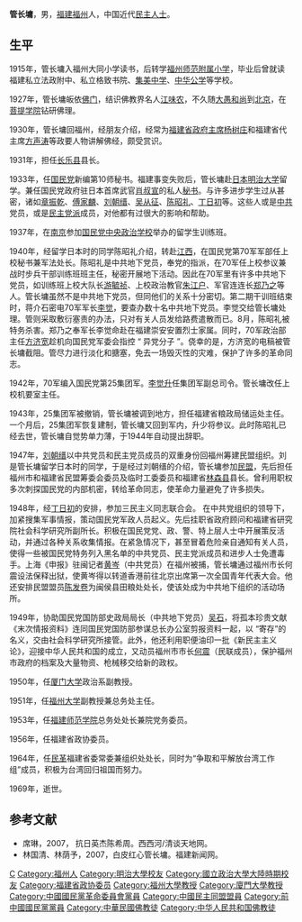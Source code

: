 '''管长墉'''{{BD|1911年||1969年||catIdx=Guan管}}，男，[[福建|福建]][[福州|福州]]人，中国近代[[民主人士|民主人士]]。

== 生平 ==
1915年，管长墉入福州大同小学读书，后转学[[福州师范附属小学|福州师范附属小学]]，毕业后曾就读福建私立法政附中、私立格致书院、[[集美中学|集美中学]]、[[中华公学|中华公学]]等学校。

1927年，管长墉皈依[[佛门|佛门]]，结识佛教界名人[[江味农|江味农]]，不久随[[大愚和尚|大愚和尚]]到[[北京|北京]]，在[[菩提学院|菩提学院]]钻研佛理。

1930年，管长墉回福州，经朋友介绍，经常为[[福建省政府主席|福建省政府主席]][[杨树庄|杨树庄]]和福建省代主席[[方声涛|方声涛]]等政要人物讲解佛经，颇受赏识。

1931年，担任[[长乐县|长乐县]]县长。

1933年，任[[国民党|国民党]]新编第10师秘书。福建事变失败后，管长墉赴[[日本|日本]][[明治大学|明治大学]]留学。兼任国民党政府驻日本首席武官[[肖叔宣|肖叔宣]]的私人[[秘书|秘书]]。与许多进步学生过从甚密，诸如[[章振乾|章振乾]]、[[傅家麟|傅家麟]]、[[刘朝缙|刘朝缙]]、[[吴从征|吴从征]]、[[陈昭礼|陈昭礼]]、[[丁日初|丁日初]]等。这些人或是[[中共|中共]]党员，或是[[民主党派|民主党派]]成员，对他都有过很大的影响和帮助。

1937年，在[[南京市_(中华民国)|南京]]参加[[国民党中央政治学校|国民党中央政治学校]]举办的留学生训练班。

1940年，经留学日本时的同学陈昭礼介绍，转赴[[江西省_(中华民国)|江西]]，在国民党第70军军部任上校秘书兼军法处长。陈昭礼是中共地下党员，奉党的指派，在70军任上校参议兼战时步兵干部训练班班主任，秘密开展地下活动。因此在70军里有许多中共地下党员，如训练班上校大队长[[游毓祯|游毓祯]]、上校政治教官[[朱江户|朱江户]]、军官连连长[[郑乃之|郑乃之]]等人。管长墉虽然不是中共地下党员，但同他们的关系十分密切。第二期干训班结束时，蒋介石密电70军军长[[李觉|李觉]]，要查办数十名中共地下党员。李觉交给管长墉处理。管则采取敷衍塞责的办法，只对有关人员发给路费遣散而已。8月，陈昭礼被特务杀害。郑乃之奉军长李觉命赴在福建崇安安置烈士家属。同时，70军政治部主任[[方济宽|方济宽]]趁机向国民党军委会指控 “ 异党分子 ”。侥幸的是，方济宽的电稿被管长墉截阻。管尽力进行淡化和搪塞，免去一场毁灭性的灾难，保护了许多的革命同志。

1942年，70军编入国民党第25集团军。[[李觉升|李觉升]]任集团军副总司令。管长墉改任上校机要室主任。

1943年，25集团军被撤销，管长墉被调到地方，担任福建省粮政局储运处主任。一个月后，25集团军恢复建制，管长墉又回到军内，升少将参议。此时陈昭礼已经去世，管长墉自觉势单力薄，于1944年自动提出辞职。

1947年，[[刘朝缙|刘朝缙]]以中共党员和民主党员成员的双重身份回福州筹建民盟组织。刘是管长墉留学日本时的同学，于是经过刘朝缙的介绍，管长墉参加[[民盟|民盟]]，先后担任福州市和福建省民盟筹委会委员及临时工委委员和福建省[[林森县|林森县]]县长。曾利用职权多次刺探国民党的内部机密，转给革命同志，使革命力量避免了许多损失。

1948年，经[[丁日初|丁日初]]的安排，参加三民主义同志联合会。 在中共党组织的领导下，加紧搜集军事情报，策动国民党军政人员起义。先后挂职省政府顾问和福建省研究院社会科学研究所副所长。积极在国民党党、政、警、特上层人士中开展策反活动，并通过各种关系收集情报。在紧急情况下，甚至冒着危险亲自通知有关人员，使得一些被国民党特务列入黑名单的中共党员、民主党派成员和进步人士免遭毒手。上海《申报》驻闽记者[[黄岑|黄岑]]（中共党员）在福州被捕，管长墉通过福州市长何震设法保释出狱，使黄岑得以转道香港前往北京出席第一次全国青年代表大会。他还安排民盟盟员[[陈发卷|陈发卷]]为闽侯县田粮处处长，使该处成为中共地下组织的活动场所。

1949年，协助国民党国防部史政局局长（中共地下党员）[[吴石|吴石]]，将孤本珍贵文献《末次情报资料》连同国民党国防部参谋总长办公室剪报资料一起，以 “寄存”的名义，交由社会科学研究所接管。此外，他还利用职便油印一批《新民主主义论》，迎接中华人民共和国的成立，又动员福州市市长[[何震_(1897年)|何震]]（民联成员），保护福州市政府的档案及大量物资、枪械移交给新的政权。

1950年，任[[厦门大学|厦门大学]]政治系副教授。 

1951年，任[[福州大学|福州大学]]副教授兼总务处主任。 

1953年，任[[福建师范学院|福建师范学院]]总务处处长兼院党务委员。 

1956年，任福建省政协委员。 

1964年，任[[民革|民革]]福建省委常委兼组织处处长，同时为“争取和平解放台湾工作组”成员，积极为台湾回归祖国而努力。 

1969年，逝世。

== 参考文献 ==
{{reflist}}
*席琳，2007， 抗日英杰陈希周。西西河/清谈天地网。
*林国清、林荫予，2007，白皮红心管长墉。福建新闻网。

{{Authority control}}
{{DEFAULTSORT:Guan管}}
[[Category:管姓|C]]
[[Category:福州人|Category:福州人]]
[[Category:明治大學校友|Category:明治大學校友]]
[[Category:國立政治大學大陸時期校友|Category:國立政治大學大陸時期校友]]
[[Category:福建省政协委员|Category:福建省政协委员]]
[[Category:福州大學教授|Category:福州大學教授]]
[[Category:廈門大學教授|Category:廈門大學教授]]
[[Category:中國國民黨革命委員會黨員|Category:中國國民黨革命委員會黨員]]
[[Category:中國民主同盟盟員|Category:中國民主同盟盟員]]
[[Category:前中國國民黨黨員|Category:前中國國民黨黨員]]
[[Category:中華民國佛教徒|Category:中華民國佛教徒]]
[[Category:中华人民共和国佛教徒|Category:中华人民共和国佛教徒]]